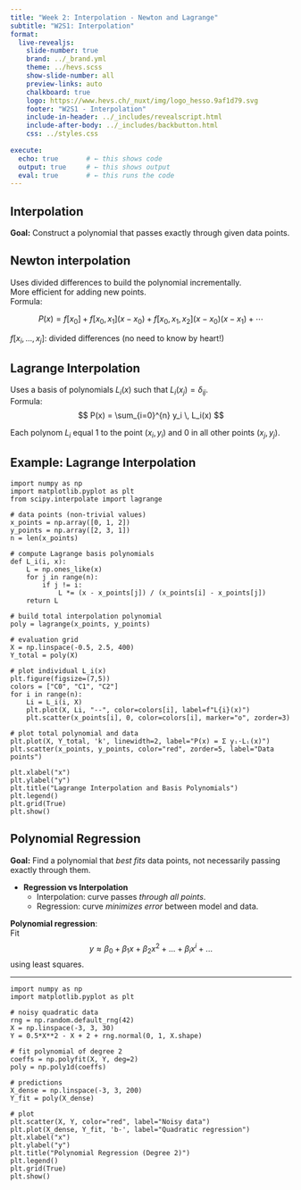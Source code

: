 ```yaml
---
title: "Week 2: Interpolation - Newton and Lagrange"
subtitle: "W2S1: Interpolation"
format:
  live-revealjs:
    slide-number: true
    brand: ../_brand.yml
    theme: ../hevs.scss
    show-slide-number: all
    preview-links: auto
    chalkboard: true
    logo: https://www.hevs.ch/_nuxt/img/logo_hesso.9af1d79.svg
    footer: "W2S1 - Interpolation"
    include-in-header: ../_includes/revealscript.html
    include-after-body: ../_includes/backbutton.html
    css: ../styles.css
    
execute:
  echo: true       # ← this shows code
  output: true     # ← this shows output
  eval: true       # ← this runs the code
---
```


## Interpolation


::: callout-example
**Goal:** Construct a polynomial that passes exactly through given data points.  
:::

## Newton interpolation

  Uses divided differences to build the polynomial incrementally.  
  More efficient for adding new points.  
  Formula:  

::: {.scroll-block}
  $$
  P(x) = f[x_0] + f[x_0,x_1](x-x_0) + f[x_0,x_1,x_2](x-x_0)(x-x_1) + \cdots
  $$
:::

$f[x_i, ..., x_j]$: divided differences (no need to know by heart!)

## Lagrange Interpolation 

  Uses a basis of polynomials $L_i(x)$ such that $L_i(x_j) = \delta_{ij}$.  
  Formula:  
  $$
  P(x) = \sum_{i=0}^{n} y_i \, L_i(x)
  $$

Each polynom $L_i$ equal 1 to the point $(x_i, y_i)$ and 0 in all other points $(x_j, y_j)$. 


## Example: Lagrange Interpolation

```pyodide
import numpy as np
import matplotlib.pyplot as plt
from scipy.interpolate import lagrange

# data points (non-trivial values)
x_points = np.array([0, 1, 2])
y_points = np.array([2, 3, 1])
n = len(x_points)

# compute Lagrange basis polynomials
def L_i(i, x):
    L = np.ones_like(x)
    for j in range(n):
        if j != i:
            L *= (x - x_points[j]) / (x_points[i] - x_points[j])
    return L

# build total interpolation polynomial
poly = lagrange(x_points, y_points)

# evaluation grid
X = np.linspace(-0.5, 2.5, 400)
Y_total = poly(X)

# plot individual L_i(x)
plt.figure(figsize=(7,5))
colors = ["C0", "C1", "C2"]
for i in range(n):
    Li = L_i(i, X)
    plt.plot(X, Li, "--", color=colors[i], label=f"L{i}(x)")
    plt.scatter(x_points[i], 0, color=colors[i], marker="o", zorder=3)

# plot total polynomial and data
plt.plot(X, Y_total, 'k', linewidth=2, label="P(x) = Σ yᵢ·Lᵢ(x)")
plt.scatter(x_points, y_points, color="red", zorder=5, label="Data points")

plt.xlabel("x")
plt.ylabel("y")
plt.title("Lagrange Interpolation and Basis Polynomials")
plt.legend()
plt.grid(True)
plt.show()
```

## Polynomial Regression

**Goal:** Find a polynomial that *best fits* data points, not necessarily passing exactly through them.  

::: callout-note
- **Regression vs Interpolation**  
  - Interpolation: curve passes *through all points*.  
  - Regression: curve *minimizes error* between model and data.  
:::

**Polynomial regression**:  
  Fit  
  $$
  y \approx \beta_0 + \beta_1 x + \beta_2 x^2 + ... + \beta_i x^i + ... 
  $$
  using least squares.  

---

```pyodide
import numpy as np
import matplotlib.pyplot as plt

# noisy quadratic data
rng = np.random.default_rng(42)
X = np.linspace(-3, 3, 30)
Y = 0.5*X**2 - X + 2 + rng.normal(0, 1, X.shape)

# fit polynomial of degree 2
coeffs = np.polyfit(X, Y, deg=2)
poly = np.poly1d(coeffs)

# predictions
X_dense = np.linspace(-3, 3, 200)
Y_fit = poly(X_dense)

# plot
plt.scatter(X, Y, color="red", label="Noisy data")
plt.plot(X_dense, Y_fit, 'b-', label="Quadratic regression")
plt.xlabel("x")
plt.ylabel("y")
plt.title("Polynomial Regression (Degree 2)")
plt.legend()
plt.grid(True)
plt.show()
```
